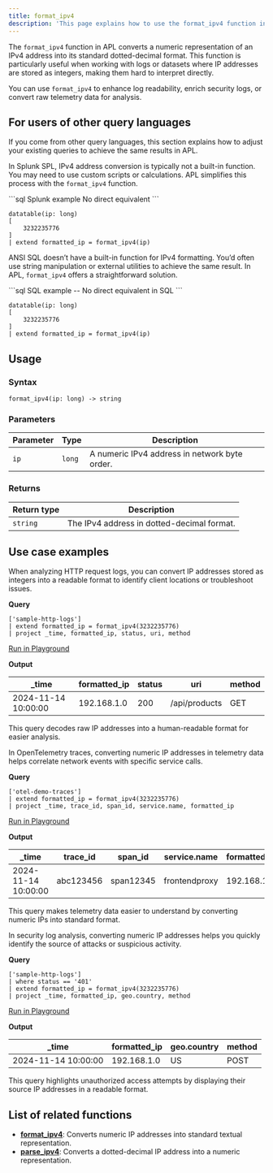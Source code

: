 ```yaml
---
title: format_ipv4
description: 'This page explains how to use the format_ipv4 function in APL.'
---
```


The `format_ipv4` function in APL converts a numeric representation of an IPv4 address into its standard dotted-decimal format. This function is particularly useful when working with logs or datasets where IP addresses are stored as integers, making them hard to interpret directly. 

You can use `format_ipv4` to enhance log readability, enrich security logs, or convert raw telemetry data for analysis.

## For users of other query languages

If you come from other query languages, this section explains how to adjust your existing queries to achieve the same results in APL.

<AccordionGroup>
<Accordion title="Splunk SPL users">

In Splunk SPL, IPv4 address conversion is typically not a built-in function. You may need to use custom scripts or calculations. APL simplifies this process with the `format_ipv4` function.

<CodeGroup>
```sql Splunk example
No direct equivalent
```

```kusto APL equivalent
datatable(ip: long)
[
    3232235776
]
| extend formatted_ip = format_ipv4(ip)
```
</CodeGroup>

</Accordion>
<Accordion title="ANSI SQL users">

ANSI SQL doesn’t have a built-in function for IPv4 formatting. You’d often use string manipulation or external utilities to achieve the same result. In APL, `format_ipv4` offers a straightforward solution.

<CodeGroup>
```sql SQL example
-- No direct equivalent in SQL
```

```kusto APL equivalent
datatable(ip: long)
[
    3232235776
]
| extend formatted_ip = format_ipv4(ip)
```
</CodeGroup>

</Accordion>
</AccordionGroup>

## Usage

### Syntax

```kusto
format_ipv4(ip: long) -> string
```

### Parameters

| Parameter | Type  | Description                                           |
|-----------|-------|-------------------------------------------------------|
| `ip`      | `long`| A numeric IPv4 address in network byte order.         |

### Returns

| Return type | Description                                |
|-------------|--------------------------------------------|
| `string`    | The IPv4 address in dotted-decimal format. |

## Use case examples

<Tabs>
<Tab title="Log analysis">

When analyzing HTTP request logs, you can convert IP addresses stored as integers into a readable format to identify client locations or troubleshoot issues.

**Query**

```kusto
['sample-http-logs']
| extend formatted_ip = format_ipv4(3232235776)
| project _time, formatted_ip, status, uri, method
```

[Run in Playground](https://play.axiom.co/axiom-play-qf1k/explorer?initForm=%7B%22apl%22%3A%22%5B%27sample-http-logs%27%5D%20%7C%20extend%20formatted_ip%20%3D%20format_ipv4%283232235776%29%20%7C%20project%20_time%2C%20formatted_ip%2C%20status%2C%20uri%2C%20method%22%7D)

**Output**

| _time               | formatted_ip | status | uri                | method |
|---------------------|--------------|--------|---------------------|--------|
| 2024-11-14 10:00:00 | 192.168.1.0  | 200    | /api/products       | GET    |

This query decodes raw IP addresses into a human-readable format for easier analysis.

</Tab>
<Tab title="OpenTelemetry traces">

In OpenTelemetry traces, converting numeric IP addresses in telemetry data helps correlate network events with specific service calls.

**Query**

```kusto
['otel-demo-traces']
| extend formatted_ip = format_ipv4(3232235776)
| project _time, trace_id, span_id, service.name, formatted_ip
```

[Run in Playground](https://play.axiom.co/axiom-play-qf1k/explorer?initForm=%7B%22apl%22%3A%22%5B%27otel-demo-traces%27%5D%20%7C%20extend%20formatted_ip%20%3D%20format_ipv4%283232235776%29%20%7C%20project%20_time%2C%20trace_id%2C%20span_id%2C%20service.name%2C%20formatted_ip%22%7D)

**Output**

| _time               | trace_id  | span_id   | service.name         | formatted_ip |
|---------------------|-----------|-----------|----------------------|--------------|
| 2024-11-14 10:00:00 | abc123456 | span12345 | frontendproxy        | 192.168.1.0  |

This query makes telemetry data easier to understand by converting numeric IPs into standard format.

</Tab>
<Tab title="Security logs">

In security log analysis, converting numeric IP addresses helps you quickly identify the source of attacks or suspicious activity.

**Query**

```kusto
['sample-http-logs']
| where status == '401'
| extend formatted_ip = format_ipv4(3232235776)
| project _time, formatted_ip, geo.country, method
```

[Run in Playground](https://play.axiom.co/axiom-play-qf1k/explorer?initForm=%7B%22apl%22%3A%22%5B%27sample-http-logs%27%5D%20%7C%20where%20status%20%3D%3D%20%27401%27%20%7C%20extend%20formatted_ip%20%3D%20format_ipv4%283232235776%29%20%7C%20project%20_time%2C%20formatted_ip%2C%20geo.country%2C%20method%22%7D)

**Output**

| _time               | formatted_ip | geo.country | method |
|---------------------|--------------|-------------|--------|
| 2024-11-14 10:00:00 | 192.168.1.0  | US          | POST   |

This query highlights unauthorized access attempts by displaying their source IP addresses in a readable format.

</Tab>
</Tabs>

## List of related functions

- [**format_ipv4**](/apl/network-functions/format_ipv6-function): Converts numeric IP addresses into standard textual representation.
- [**parse_ipv4**](/apl/network-functions/parse_ipv4-function): Converts a dotted-decimal IP address into a numeric representation.